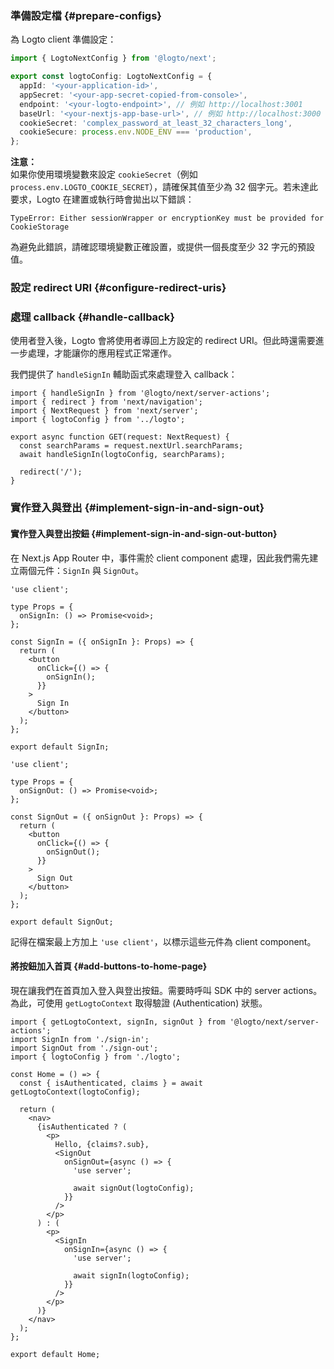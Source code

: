 

### 準備設定檔 \{#prepare-configs}

為 Logto client 準備設定：

```ts title="app/logto.ts"
import { LogtoNextConfig } from '@logto/next';

export const logtoConfig: LogtoNextConfig = {
  appId: '<your-application-id>',
  appSecret: '<your-app-secret-copied-from-console>',
  endpoint: '<your-logto-endpoint>', // 例如 http://localhost:3001
  baseUrl: '<your-nextjs-app-base-url>', // 例如 http://localhost:3000
  cookieSecret: 'complex_password_at_least_32_characters_long',
  cookieSecure: process.env.NODE_ENV === 'production',
};
```

**注意：**  
如果你使用環境變數來設定 `cookieSecret`（例如 `process.env.LOGTO_COOKIE_SECRET`），請確保其值至少為 32 個字元。若未達此要求，Logto 在建置或執行時會拋出以下錯誤：

`TypeError: Either sessionWrapper or encryptionKey must be provided for CookieStorage`

為避免此錯誤，請確認環境變數正確設置，或提供一個長度至少 32 字元的預設值。

### 設定 redirect URI \{#configure-redirect-uris}

<SignInFlowSummary />

<AssumingUrl />

<WebConfigureRedirectUris />

### 處理 callback \{#handle-callback}

使用者登入後，Logto 會將使用者導回上方設定的 redirect URI。但此時還需要進一步處理，才能讓你的應用程式正常運作。

我們提供了 `handleSignIn` 輔助函式來處理登入 callback：

```tsx title="app/callback/route.ts"
import { handleSignIn } from '@logto/next/server-actions';
import { redirect } from 'next/navigation';
import { NextRequest } from 'next/server';
import { logtoConfig } from '../logto';

export async function GET(request: NextRequest) {
  const searchParams = request.nextUrl.searchParams;
  await handleSignIn(logtoConfig, searchParams);

  redirect('/');
}
```

### 實作登入與登出 \{#implement-sign-in-and-sign-out}

#### 實作登入與登出按鈕 \{#implement-sign-in-and-sign-out-button}

在 Next.js App Router 中，事件需於 client component 處理，因此我們需先建立兩個元件：`SignIn` 與 `SignOut`。

```tsx title="app/sign-in.tsx"
'use client';

type Props = {
  onSignIn: () => Promise<void>;
};

const SignIn = ({ onSignIn }: Props) => {
  return (
    <button
      onClick={() => {
        onSignIn();
      }}
    >
      Sign In
    </button>
  );
};

export default SignIn;
```

```tsx title="app/sign-out.tsx"
'use client';

type Props = {
  onSignOut: () => Promise<void>;
};

const SignOut = ({ onSignOut }: Props) => {
  return (
    <button
      onClick={() => {
        onSignOut();
      }}
    >
      Sign Out
    </button>
  );
};

export default SignOut;
```

記得在檔案最上方加上 `'use client'`，以標示這些元件為 client component。

#### 將按鈕加入首頁 \{#add-buttons-to-home-page}

<ServerActionsTip />

現在讓我們在首頁加入登入與登出按鈕。需要時呼叫 SDK 中的 server actions。為此，可使用 `getLogtoContext` 取得驗證 (Authentication) 狀態。

```tsx title="app/page.tsx"
import { getLogtoContext, signIn, signOut } from '@logto/next/server-actions';
import SignIn from './sign-in';
import SignOut from './sign-out';
import { logtoConfig } from './logto';

const Home = () => {
  const { isAuthenticated, claims } = await getLogtoContext(logtoConfig);

  return (
    <nav>
      {isAuthenticated ? (
        <p>
          Hello, {claims?.sub},
          <SignOut
            onSignOut={async () => {
              'use server';

              await signOut(logtoConfig);
            }}
          />
        </p>
      ) : (
        <p>
          <SignIn
            onSignIn={async () => {
              'use server';

              await signIn(logtoConfig);
            }}
          />
        </p>
      )}
    </nav>
  );
};

export default Home;
```

<Checkpoint />
